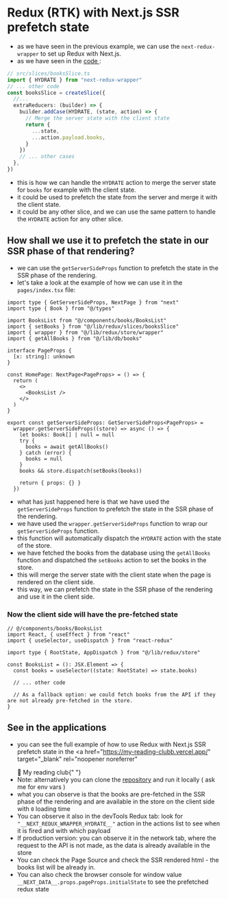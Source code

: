 # Redux (RTK) with Next.js SSR prefetch state

- as we have seen in the previous example, we can use the `next-redux-wrapper` to set up Redux with Next.js.
- as we have seen in the <a href="https://github.com/SergeAtZeArtfinder/next-rtk-reading-club/blob/main/src/lib/redux/slices/booksSlice.ts" target='_blank' rel="noopener noreferrer">code </a>:

```typescript
// src/slices/booksSlice.ts
import { HYDRATE } from "next-redux-wrapper"
// ... other code
const booksSlice = createSlice({
  //...
  extraReducers: (builder) => {
    builder.addCase(HYDRATE, (state, action) => {
      // Merge the server state with the client state
      return {
        ...state,
        ...action.payload.books,
      }
    })
    // ... other cases
  },
})
```

- this is how we can handle the `HYDRATE` action to merge the server state for `books` for example with the client state.
- it could be used to prefetch the state from the server and merge it with the client state.
- it could be any other slice, and we can use the same pattern to handle the `HYDRATE` action for any other slice.

## How shall we use it to prefetch the state in our SSR phase of that rendering?

- we can use the `getServerSideProps` function to prefetch the state in the SSR phase of the rendering.
- let's take a look at the example of how we can use it in the `pages/index.tsx` file:

```tsx
import type { GetServerSideProps, NextPage } from "next"
import type { Book } from "@/types"

import BooksList from "@/components/books/BooksList"
import { setBooks } from "@/lib/redux/slices/booksSlice"
import { wrapper } from "@/lib/redux/store/wrapper"
import { getAllBooks } from "@/lib/db/books"

interface PageProps {
  [x: string]: unknown
}

const HomePage: NextPage<PageProps> = () => {
  return (
    <>
      <BooksList />
    </>
  )
}

export const getServerSideProps: GetServerSideProps<PageProps> =
  wrapper.getServerSideProps((store) => async () => {
    let books: Book[] | null = null
    try {
      books = await getAllBooks()
    } catch (error) {
      books = null
    }
    books && store.dispatch(setBooks(books))

    return { props: {} }
  })
```

- what has just happened here is that we have used the `getServerSideProps` function to prefetch the state in the SSR phase of the rendering.
- we have used the `wrapper.getServerSideProps` function to wrap our `getServerSideProps` function.
- this function will automatically dispatch the `HYDRATE` action with the state of the store.
- we have fetched the books from the database using the `getAllBooks` function and dispatched the `setBooks` action to set the books in the store.
- this will merge the server state with the client state when the page is rendered on the client side.
- this way, we can prefetch the state in the SSR phase of the rendering and use it in the client side.

### Now the client side will have the pre-fetched state

```tsx
// @/components/books/BooksList
import React, { useEffect } from "react"
import { useSelector, useDispatch } from "react-redux"

import type { RootState, AppDispatch } from "@/lib/redux/store"

const BooksList = (): JSX.Element => {
  const books = useSelector((state: RootState) => state.books)

  // ... other code

  // As a fallback option: we could fetch books from the API if they are not already pre-fetched in the store.
}
```

## See in the applications

- you can see the full example of how to use Redux with Next.js SSR prefetch state in the
  <a
    href="https://my-reading-clubb.vercel.app/"
    target="_blank"
    rel="noopener noreferrer"
  >
    📙 My reading club{" "}
  </a>
- Note: alternatively you can clone the [repository](https://github.com/SergeAtZeArtfinder/next-rtk-reading-club) and run it locally ( ask me for env vars )
- what you can observe is that the books are pre-fetched in the SSR phase of the rendering and are available in the store on the client side with `0` loading time
- You can observe it also in the devTools Redux tab: look for `"__NEXT_REDUX_WRAPPER_HYDRATE__"` action in the actions list to see when it is fired and with which payload
- If production version: you can observe it in the network tab, where the request to the API is not made, as the data is already available in the store
- You can check the Page Source and check the SSR rendered html - the books list will be already in.
- You can also check the browser console for window value `__NEXT_DATA__.props.pageProps.initialState` to see the prefetched redux state
